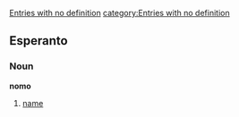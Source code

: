 [[category:Wiktionary Internals - Content Work Required|Entries with no definition]]
[[category:Entries with no definition]]
==Esperanto==

===Noun===
'''nomo'''
#[[name]]